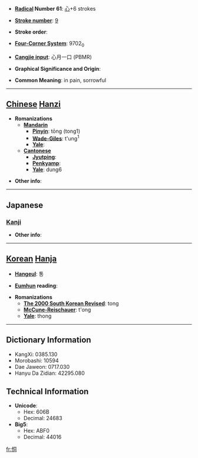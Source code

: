 * '''[[Wiktionary:Chinese radical index| Radical]] Number 61''': [[Wiktionary:Chinese radical index 心|心]]+6 strokes

* '''[[Wiktionary:Chinese total strokes index|Stroke number]]''': [[Wiktionary:Chinese total strokes index 9|9]]

* '''Stroke order''': 

* '''[[Wiktionary:Chinese four corner index|Four-Corner System]]''': 9702<sub>0</sub>

* '''[[Wiktionary:Chinese Cangjie index|Cangjie input]]''': 心月一口 (PBMR)

* '''Graphical Significance and Origin''': 

* '''Common Meaning''': in pain, sorrowful

----

== [[Chinese]] [[Hanzi]] ==

* '''Romanizations'''
** '''[[Mandarin]]'''
*** '''[[Pinyin]]''': tōng (tong1)
*** '''[[Wade-Giles]]''': t'ung<sup>1</sup>
*** '''[[Yale]]''': 
** '''[[Cantonese]]'''
*** '''[[Jyutping]]''':
*** '''[[Penkyamp]]''': 
*** '''[[Yale]]''': dung6

* '''Other info''': 

----

==Japanese==
===[[Kanji]]===
{{kanji|on readings=[[どう]] (dō), [[とう]] (tō)|kun readings=[[いたむ]] (itamu)}}

* '''Other info''':  

----

== [[Korean]] [[Hanja]] ==

* '''[[Hangeul]]''': 통

* '''[[Eumhun]] reading''': 

* '''Romanizations'''
** '''[[The 2000 South Korean Revised Romanization|The 2000 South Korean Revised]]''': tong
** '''[[McCune-Reischauer]]''': t'ong
** '''[[Yale]]''': thong

----

== Dictionary Information ==

* KangXi: 0385.130
* Morobashi: 10594
* Dae Jaweon: 0717.030
* Hanyu Da Zidian: 42295.080

== Technical Information ==

* '''Unicode''':
** Hex: 606B
** Decimal: 24683
* '''Big5''':
** Hex: ABF0
** Decimal: 44016

[[fr:恫]]